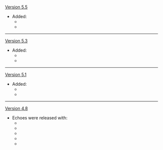 {{Change History/Header}}
[[Version 5.5]]
* Added:
** {{Item|Echo: Flame-Mane}}
** {{Item|Echo: Windborne Bard}}
----
[[Version 5.3]]
* Added:
** {{Item|Echo: Plenilune Gaze}}
** {{Item|Echo: Scarlet Leaves Pursue Wild Waves}}
----
[[Version 5.1]]
* Added:
** {{Item|Echo: Driving Thunder}}
** {{Item|Echo: Vago Mundo}}
----
[[Version 4.8]]
* Echoes were released with:
** {{Item|Echo: Cat Upon the Eaves}}
** {{Item|Echo: Dandelion Knight}}
** {{Item|Echo: Dark Side of Dawn}}
** {{Item|Echo: Eclipsing Star}}
** {{Item|Echo: Icy Resurrection}}